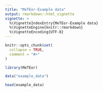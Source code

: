 ```yaml
---
title: "MeTEor-Example data"
output: rmarkdown::html_vignette
vignette: >
  %\VignetteIndexEntry{MeTEor-Example data}
  %\VignetteEngine{knitr::rmarkdown}
  %\VignetteEncoding{UTF-8}
---
```


```r
knitr::opts_chunk$set(
  collapse = TRUE,
  comment = "#>"
)
```

```r
library(MeTEor)

data("example_data")

head(example_data)
```
